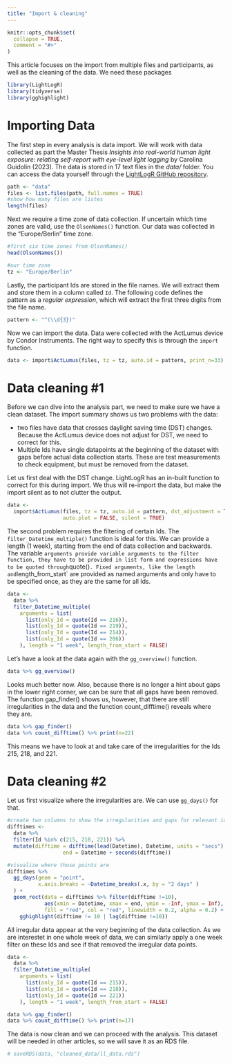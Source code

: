 ```yaml
---
title: "Import & cleaning"
---
```


```r
knitr::opts_chunk$set(
  collapse = TRUE,
  comment = "#>"
)
```

This article focuses on the import from multiple files and participants, as well as the cleaning of the data. We need these packages

```r
library(LightLogR)
library(tidyverse)
library(gghighlight)
```

# Importing Data

The first step in every analysis is data import. We will work with data collected as part the Master Thesis *Insights into real-world human light exposure: relating self-report with eye-level light logging* by Carolina Guidolin (2023). The data is stored in 17 text files in the *data/* folder. You can access the data yourself through the [LightLogR GitHub repository](https://github.com/tscnlab/LightLogR/tree/main/vignettes/articles/data).

```r
path <- "data"
files <- list.files(path, full.names = TRUE)
#show how many files are listes
length(files)
```

Next we require a time zone of data collection. If uncertain which time zones are valid, use the `OlsonNames()` function. Our data was collected in the "Europe/Berlin" time zone.

```r
#first six time zones from OlsonNames()
head(OlsonNames())

#our time zone
tz <- "Europe/Berlin"
```

Lastly, the participant Ids are stored in the file names. We will extract them and store them in a column called `Id`. The following code defines the pattern as a *regular expression*, which will extract the first three digits from the file name.

```r
pattern <- "^(\\d{3})"
```

Now we can import the data. Data were collected with the ActLumus device by Condor Instruments. The right way to specify this is through the `import` function.

```r
data <- import$ActLumus(files, tz = tz, auto.id = pattern, print_n=33)
```

# Data cleaning #1

Before we can dive into the analysis part, we need to make sure we have a clean dataset. The import summary shows us two problems with the data:

-   two files have data that crosses daylight saving time (DST) changes. Because the ActLumus device does not adjust for DST, we need to correct for this.
-   Multiple Ids have single datapoints at the beginning of the dataset with gaps before actual data collection starts. These are test measurements to check equipment, but must be removed from the dataset.

Let us first deal with the DST change. LightLogR has an in-built function to correct for this during import. We thus will re-import the data, but make the import silent as to not clutter the output.

```r
data <- 
  import$ActLumus(files, tz = tz, auto.id = pattern, dst_adjustment = TRUE, 
                  auto.plot = FALSE, silent = TRUE)
```

The second problem requires the filtering of certain Ids. The `filter_Datetime_multiple()` function is ideal for this. We can provide a length (1 week), starting from the end of data collection and backwards. The variable `arguments provide variable arguments to the filter function, they have to be provided in list form and expressions have to be quoted through`quote()`. Fixed arguments, like the length and`length_from_start\` are provided as named arguments and only have to be specified once, as they are the same for all Ids.

```r
data <- 
  data %>% 
  filter_Datetime_multiple(
    arguments = list(
      list(only_Id = quote(Id == 216)),
      list(only_Id = quote(Id == 219)),
      list(only_Id = quote(Id == 214)),
      list(only_Id = quote(Id == 206))
    ), length = "1 week", length_from_start = FALSE)

```

Let's have a look at the data again with the `gg_overview()` function.

```r
data %>% gg_overview()
```

Looks much better now. Also, because there is no longer a hint about gaps in the lower right corner, we can be sure that all gaps have been removed. The function gap_finder() shows us, however, that there are still irregularities in the data and the function count_difftime() reveals where they are.

```r
data %>% gap_finder()
data %>% count_difftime() %>% print(n=22)
```

This means we have to look at and take care of the irregularities for the Ids 215, 218, and 221.

# Data cleaning #2

Let us first visualize where the irregularities are. We can use `gg_days()` for that.

```r
#create two columns to show the irregularities and gaps for relevant ids
difftimes <- 
  data %>% 
  filter(Id %in% c(215, 218, 221)) %>%
  mutate(difftime = difftime(lead(Datetime), Datetime, units = "secs"),
                  end = Datetime + seconds(difftime))

#visualize where those points are
difftimes %>% 
  gg_days(geom = "point", 
          x.axis.breaks = ~Datetime_breaks(.x, by = "2 days" )
  ) +
  geom_rect(data = difftimes %>% filter(difftime !=10),
            aes(xmin = Datetime, xmax = end, ymin = -Inf, ymax = Inf),
            fill = "red", col = "red", linewidth = 0.2, alpha = 0.2) +
    gghighlight(difftime != 10 | lag(difftime !=10))

```

All irregular data appear at the very beginning of the data collection. As we are interestet in one whole week of data, we can similarly apply a one week filter on these Ids and see if that removed the irregular data points.

```r
data <- 
  data %>% 
  filter_Datetime_multiple(
    arguments = list(
      list(only_Id = quote(Id == 215)),
      list(only_Id = quote(Id == 218)),
      list(only_Id = quote(Id == 221))
    ), length = "1 week", length_from_start = FALSE)

data %>% gap_finder()
data %>% count_difftime() %>% print(n=17)
```

The data is now clean and we can proceed with the analysis. This dataset will be needed in other articles, so we will save it as an RDS file.

```r
# saveRDS(data, "cleaned_data/ll_data.rds")
```
